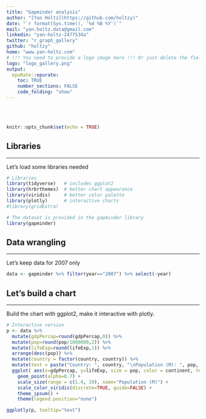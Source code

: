 ```yaml
---
title: "Gapminder analysis"
author: "[Yan Holtz](https://github.com/holtzy)"
date: "`r format(Sys.time(), '%d %B %Y')`"
mail: "yan.holtz.data@gmail.com"
linkedin: "yan-holtz-2477534a"
twitter: "r_graph_gallery"
github: "holtzy"
home: "www.yan-holtz.com"
# !!! You need to provide a logo image here !!! Or just delete the field for no logo
logo: "logo_gallery.png"
output:
  epuRate::epurate:
    toc: TRUE
    number_sections: FALSE
    code_folding: "show"
---
```



<br><br>


```r
knitr::opts_chunk$set(echo = TRUE)
```


## Libraries
*** 

Let's load some libraries needed
```r
# Libraries
library(tidyverse)   # includes ggplot2
library(hrbrthemes)  # better chart appearance
library(viridis)     # better color palette
library(plotly)      # interactive charts
#library(gridExtra)

# The dataset is provided in the gapminder library
library(gapminder)
```

## Data wrangling
*** 

Let's keep data for 2007 only

```r
data <- gapminder %>% filter(year=="2007") %>% select(-year)
```


## Let's build a chart
*** 

Build the chart with ggplot2, make it interactive with plotly.


```r
# Interactive version
p <- data %>%
  mutate(gdpPercap=round(gdpPercap,0)) %>%
  mutate(pop=round(pop/1000000,2)) %>%
  mutate(lifeExp=round(lifeExp,1)) %>%
  arrange(desc(pop)) %>%
  mutate(country = factor(country, country)) %>%
  mutate(text = paste("Country: ", country, "\nPopulation (M): ", pop, "\nLife Expectancy: ", lifeExp, "\nGdp per capita: ", gdpPercap, sep="")) %>%
  ggplot( aes(x=gdpPercap, y=lifeExp, size = pop, color = continent, text=text)) +
    geom_point(alpha=0.7) +
    scale_size(range = c(1.4, 19), name="Population (M)") +
    scale_color_viridis(discrete=TRUE, guide=FALSE) +
    theme_ipsum() +
    theme(legend.position="none")

ggplotly(p, tooltip="text")
````